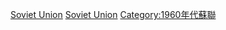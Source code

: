 {{yearcat}}
{{year by category
|m=1
|c=9
|d=6
|y=3
|cat=蘇聯
|sortkey=Soviet Union
|parent=各年苏联
|subcat=1963年各國
}}
{{Commonscat|1963 in the Soviet Union}}
[[Category:1963年亞洲|Soviet Union]]
[[Category:1963年歐洲|Soviet Union]]
[[Category:1960年代蘇聯|Category:1960年代蘇聯]]